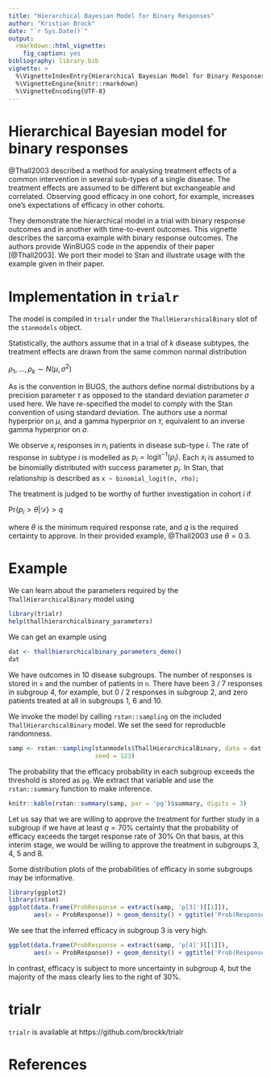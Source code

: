 ```yaml
---
title: "Hierarchical Bayesian Model for Binary Responses"
author: "Kristian Brock"
date: "`r Sys.Date()`"
output: 
  rmarkdown::html_vignette:
    fig_caption: yes
bibliography: library.bib
vignette: >
  %\VignetteIndexEntry{Hierarchical Bayesian Model for Binary Responses}
  %\VignetteEngine{knitr::rmarkdown}
  %\VignetteEncoding{UTF-8}
---
```


# Hierarchical Bayesian model for binary responses
@Thall2003 described a method for analysing treatment effects of a common intervention in several sub-types of a single disease.
The treatment effects are assumed to be different but exchangeable and correlated.
Observing good efficacy in one cohort, for example, increases one's expectations of efficacy in other cohorts.

They demonstrate the hierarchical model in a trial with binary response outcomes and in another with time-to-event outcomes.
This vignette describes the sarcoma example with binary response outcomes.
The authors provide WinBUGS code in the appendix of their paper [@Thall2003].
We port their model to Stan and illustrate usage with the example given in their paper.


# Implementation in `trialr`
The model is compiled in `trialr` under the `ThallHierarchicalBinary` slot of the `stanmodels` object.

Statistically, the authors assume that in a trial of $k$ disease subtypes, the treatment effects are drawn from the same common normal distribution

$\rho_1, ..., \rho_k \sim N(\mu, \sigma^2)$

As is the convention in BUGS, the authors define normal distributions by a precision parameter $\tau$ as opposed to the standard deviation parameter $\sigma$ used here.
We have re-specified the model to comply with the Stan convention of using standard deviation.
The authors use a normal hyperprior on $\mu$, and a gamma hyperprior on $\tau$, equivalent to an inverse gamma hyperprior on $\sigma$.

We observe $x_i$ responses in $n_i$ patients in disease sub-type $i$.
The rate of response in subtype $i$ is modelled as $p_i = \text{logit}^{-1}(\rho_i)$.
Each $x_i$ is assumed to be binomially distributed with success parameter $p_i$.
In Stan, that relationship is described as
`x ~ binomial_logit(n, rho);`

The treatment is judged to be worthy of further investigation in cohort $i$ if

$\text{Pr}\left\{ p_i > \theta | \mathcal{D} \right\} > q$

where $\theta$ is the minimum required response rate, and $q$ is the required certainty to approve.
In their provided example, @Thall2003 use $\theta = 0.3$.

# Example
We can learn about the parameters required by the `ThallHierarchicalBinary` model using
```r
library(trialr)
help(thallhierarchicalbinary_parameters)
```

We can get an example using
```r
dat <- thallhierarchicalbinary_parameters_demo()
dat
```

We have outcomes in 10 disease subgroups.
The number of responses is stored in `x` and the number of patients in `n`.
There have been 3 / 7 responses in subgroup 4, for example, but 0 / 2 responses in subgroup 2, and zero patients treated at all in subgroups 1, 6 and 10.

We invoke the model by calling `rstan::sampling` on the included `ThallHierarchicalBinary` model.
We set the seed for reproducble randomness.
```r
samp <- rstan::sampling(stanmodels$ThallHierarchicalBinary, data = dat, 
                        seed = 123)
```

The probability that the efficacy probability in each subgroup exceeds the threshold is stored as `pg`.
We extract that variable and use the `rstan::summary` function to make inference.

```r
knitr::kable(rstan::summary(samp, par = 'pg')$summary, digits = 3)
```

Let us say that we are willing to approve the treatment for further study in a subgroup if we have at least $q = 70$% certainty that the probability of efficacy exceeds the target response rate of 30%
On that basis, at this interim stage, we would be willing to approve the treatment in subgroups 3, 4, 5 and 8.

Some distribution plots of the probabilities of efficacy in some subgroups may be informative.

```r
library(ggplot2)
library(rstan)
ggplot(data.frame(ProbResponse = extract(samp, 'p[3]')[[1]]),
       aes(x = ProbResponse)) + geom_density() + ggtitle('Prob(Response | D) in Sub-group 3')
```

We see that the inferred efficacy in subgroup 3 is very high.

```r
ggplot(data.frame(ProbResponse = extract(samp, 'p[4]')[[1]]),
       aes(x = ProbResponse)) + geom_density() + ggtitle('Prob(Response | D) in Sub-group 4')
```

In contrast, efficacy is subject to more uncertainty in subgroup 4, but the majority of the mass clearly lies to the right of 30%.

# trialr
`trialr` is available at https://github.com/brockk/trialr



# References
